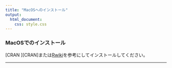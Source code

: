 ```yaml
---
title: "MacOSへのインストール"
output:
  html_document:
    css: style.css
---
```


### MacOSでのインストール
[CRAN <i class="fa fa-external-link"></i>][CRAN]または[Rwiki](http://www.okadajp.org/RWiki/?RjpWiki)を参考にしてインストールしてください。

---

